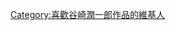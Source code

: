 {{Userbox
  |border-c = #000000
  |border-s = 1
  |id-c     = #cc0000
  |id-s     = 
  |id-fc    = #ffffff
  |info-c   = #ffffff
  |info-s   = 10
  |info-fc  = #000000
  |id       = [[File:Junichiro Tanizaki 1913.jpg|45px]]
  |info     = 這個用戶喜歡'''[[谷崎潤一郎]]'''的作品。
}}

[[Category:喜歡谷崎潤一郎作品的維基人]]